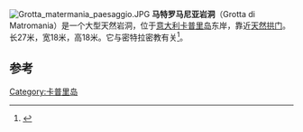 [[File:Grotta_matermania_paesaggio.JPG|thumb]]
'''马特罗马尼亚岩洞'''（Grotta di Matromania）是一个大型天然岩洞，位于[[意大利|意大利]][[卡普里岛|卡普里岛]]东岸，靠近[[天然拱门_(卡普里岛)|天然拱门]]。长27米，宽18米，高18米。它与密特拉密教有关<ref name="Royal1903">{{cite book|author=Royal Geographical Society (Great Britain).|title=The Geographical journal|url=http://books.google.com/books?id=mzEMAAAAIAAJ&pg=PA133|accessdate=5 July 2012|edition=Public domain|year=1903|publisher=Royal Geographical Society.|pages=133–}}</ref>。

==参考==
{{Reflist}}
{{coord|40|32|57|N|14|15|07|E|display=title|type:landmark_region:IT}}

[[Category:卡普里岛|Category:卡普里岛]]